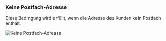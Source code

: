 ### Keine Postfach-Adresse

Diese Bedingung wird erfüllt, wenn die Adresse des Kunden kein Postfach enthält.

<img
  src="/images/essentials/condition-sets/not-p.o-box-address.webp"
  alt="Keine Postfach-Adresse"
/>
